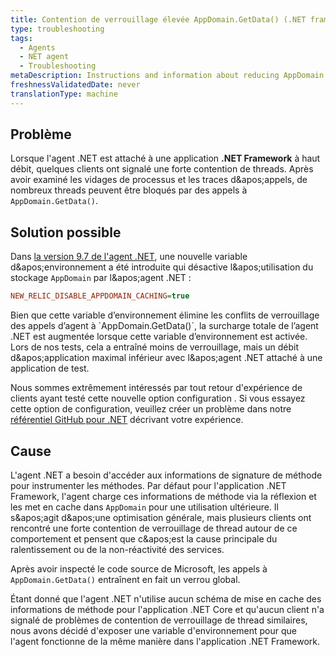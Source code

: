 ```yaml
---
title: Contention de verrouillage élevée AppDomain.GetData() (.NET framework)
type: troubleshooting
tags:
  - Agents
  - NET agent
  - Troubleshooting
metaDescription: Instructions and information about reducing AppDomain.GetData() lock contention for impacted .NET Framework applications
freshnessValidatedDate: never
translationType: machine
---
```


## Problème

Lorsque l&apos;agent .NET est attaché à une application <DNT>**.NET Framework**</DNT> à haut débit, quelques clients ont signalé une forte contention de threads. Après avoir examiné les vidages de processus et les traces d&amp;apos;appels, de nombreux threads peuvent être bloqués par des appels à `AppDomain.GetData()`.

## Solution possible

Dans [la version 9.7 de l&apos;agent .NET](/docs/release-notes/agent-release-notes/net-release-notes), une nouvelle variable d&amp;apos;environnement a été introduite qui désactive l&amp;apos;utilisation du stockage `AppDomain` par l&amp;apos;agent .NET :

```ini
NEW_RELIC_DISABLE_APPDOMAIN_CACHING=true
```

<Callout variant="caution">
  Bien que cette variable d’environnement élimine les conflits de verrouillage des appels d’agent à `AppDomain.GetData()`, la surcharge totale de l’agent .NET est augmentée lorsque cette variable d’environnement est activée. Lors de nos tests, cela a entraîné moins de verrouillage, mais un débit d&amp;apos;application maximal inférieur avec l&amp;apos;agent .NET attaché à une application de test.
</Callout>

Nous sommes extrêmement intéressés par tout retour d&apos;expérience de clients ayant testé cette nouvelle option configuration . Si vous essayez cette option de configuration, veuillez créer un problème dans notre [référentiel GitHub pour .NET](https://github.com/newrelic/newrelic-dotnet-agent) décrivant votre expérience.

## Cause

L&apos;agent .NET a besoin d&apos;accéder aux informations de signature de méthode pour instrumenter les méthodes. Par défaut pour l&apos;application .NET Framework, l&apos;agent charge ces informations de méthode via la réflexion et les met en cache dans `AppDomain` pour une utilisation ultérieure. Il s&amp;apos;agit d&amp;apos;une optimisation générale, mais plusieurs clients ont rencontré une forte contention de verrouillage de thread autour de ce comportement et pensent que c&amp;apos;est la cause principale du ralentissement ou de la non-réactivité des services.

Après avoir inspecté le code source de Microsoft, les appels à `AppDomain.GetData()` entraînent en fait un verrou global.

Étant donné que l&apos;agent .NET n&apos;utilise aucun schéma de mise en cache des informations de méthode pour l&apos;application .NET Core et qu&apos;aucun client n&apos;a signalé de problèmes de contention de verrouillage de thread similaires, nous avons décidé d&apos;exposer une variable d&apos;environnement pour que l&apos;agent fonctionne de la même manière dans l&apos;application .NET Framework.